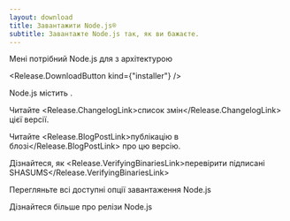 ```yaml
---
layout: download
title: Завантажити Node.js®
subtitle: Завантажте Node.js так, як ви бажаєте.
---
```


<section>
Мені потрібний Node.js <Release.VersionDropdown /> для <Release.OperatingSystemDropdown exclude={["LINUX", "AIX"]} /> з архітектурою <Release.BitnessDropdown />

<Release.DownloadButton kind={"installer"} />
</section>

<section>
Node.js містить <Release.NpmLink />.

Читайте <Release.ChangelogLink>список змін</Release.ChangelogLink> цієї версії.

Читайте <Release.BlogPostLink>публікацію в блозі</Release.BlogPostLink> про цю версію.

Дізнайтеся, як <Release.VerifyingBinariesLink>перевірити підписані SHASUMS</Release.VerifyingBinariesLink>

Перегляньте всі доступні <LinkWithArrow href="https://nodejs.org/dist/">опції завантаження</LinkWithArrow> Node.js

Дізнайтеся більше про <LinkWithArrow href="/about/previous-releases">релізи Node.js</LinkWithArrow>
</section>
